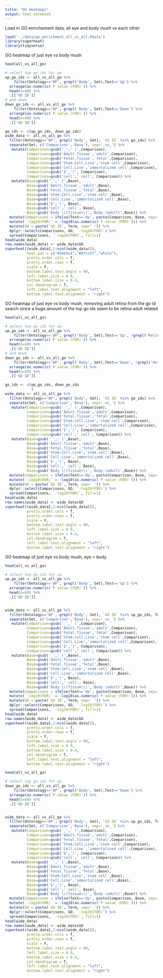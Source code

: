 ```yaml
---
title: "GO Heatmaps"
output: html_notebook
---
```


Load in GO enrichement data, all eye and body mush vs each other
```r
load('../data/go_enrichment_all_vs_all.Rdata')
library(superheat)
library(tidyverse)
```

GO heatmap of just eye vs body mush
```r
head(all_vs_all_go)

# select top go ids for up
up_go_ids <- all_vs_all_go %>% 
    filter(Ontology=='BP', grepl('Body', Set),Test=='Up') %>% 
  arrange(as.numeric(`P value (FDR)`)) %>% 
  head(n=40) %>% 
  .[['GO ID']]
# and down
down_go_ids <- all_vs_all_go %>% 
    filter(Ontology=='BP', grepl('Body', Set),Test=='Down') %>% 
  arrange(as.numeric(`P value (FDR)`)) %>% 
  head(n=40) %>% 
  .[['GO ID']]

go_ids <- c(up_go_ids, down_go_ids)
wide_data <- all_vs_all_go %>% 
  filter(Ontology=='BP', grepl('Body', Set), `GO ID` %in% go_ids) %>% 
  separate(Set, c('Comparison','Base'), sep='_vs_') %>% 
   mutate(Comparison=gsub('_',' (',Comparison), 
          Comparison=gsub('Adult.Tissue','adult',Comparison),
          Comparison=gsub('Fetal.Tissue','fetal',Comparison),
          Comparison=gsub('Stem.Cell.Line','stem cell',Comparison),
          Comparison=gsub('Cell.Line','immortalized cell',Comparison),
          Comparison=gsub('$',')', Comparison), 
          Comparison=gsub('cell',' cell', Comparison)) %>% 
   mutate(Base=gsub('_',' (',Base), 
          Base=gsub('Adult.Tissue','adult',Base),
          Base=gsub('Fetal.Tissue','fetal',Base),
          Base=gsub('Stem.Cell.Line','stem cell',Base),
          Base=gsub('Cell.Line','immortalized cell',Base),
          Base=gsub('$',')', Base), 
          Base=gsub('cell',' cell', Base), 
          Base=gsub('Body \\(Tissue\\)','Body (adult)',Base)) %>% 
  mutate(Comparisons = ifelse(Test=='Up', paste(Comparison, Base, sep=' > '), paste(Comparison, Base, sep=' < '))) %>% 
  mutate(`-log10(FDR)` = -log10(as.numeric(`P value (FDR)`))) %>% 
  mutate(GO = paste(`GO ID`, Term, sep=' ')) %>% 
  dplyr::select(Comparisons, GO, `-log10(FDR)`) %>% 
  spread(Comparisons, `-log10(FDR)`, fill=1)
head(wide_data)
row.names(wide_data) <- wide_data$GO
superheat((wide_data[,2:ncol(wide_data)]),
          heat.pal = c("#3eb9c4","#87cc5f","white"),
          pretty.order.cols = T, 
          pretty.order.rows = T, 
          scale = F, 
          bottom.label.text.angle = 90,
          left.label.size = 0.9,
          bottom.label.size = 0.4, 
          col.dendrogram = T,
          left.label.text.alignment = "left",
          bottom.label.text.alignment = "right")
```

GO heatmap of just eye vs body mush, removing adult retina from the go id search since a huge amount of the top go ids seem to be retina adult related
```r
head(all_vs_all_go)

# select top go ids for up
up_go_ids <- all_vs_all_go %>% 
    filter(Ontology=='BP', grepl('Body', Set),Test=='Up', !grepl('Retina', Set)) %>% 
  arrange(as.numeric(`P value (FDR)`)) %>% 
  head(n=40) %>% 
  .[['GO ID']]
# and down
down_go_ids <- all_vs_all_go %>% 
    filter(Ontology=='BP', grepl('Body', Set),Test=='Down', !grepl('Retina', Set)) %>% 
  arrange(as.numeric(`P value (FDR)`)) %>% 
  head(n=40) %>% 
  .[['GO ID']]

go_ids <- c(up_go_ids, down_go_ids
            )
wide_data <- all_vs_all_go %>% 
  filter(Ontology=='BP', grepl('Body', Set), `GO ID` %in% go_ids) %>% 
  separate(Set, c('Comparison','Base'), sep='_vs_') %>% 
   mutate(Comparison=gsub('_',' (',Comparison), 
          Comparison=gsub('Adult.Tissue','adult',Comparison),
          Comparison=gsub('Fetal.Tissue','fetal',Comparison),
          Comparison=gsub('Stem.Cell.Line','stem cell',Comparison),
          Comparison=gsub('Cell.Line','immortalized cell',Comparison),
          Comparison=gsub('$',')', Comparison), 
          Comparison=gsub('cell',' cell', Comparison)) %>% 
   mutate(Base=gsub('_',' (',Base), 
          Base=gsub('Adult.Tissue','adult',Base),
          Base=gsub('Fetal.Tissue','fetal',Base),
          Base=gsub('Stem.Cell.Line','stem cell',Base),
          Base=gsub('Cell.Line','immortalized cell',Base),
          Base=gsub('$',')', Base), 
          Base=gsub('cell',' cell', Base), 
          Base=gsub('Body \\(Tissue\\)','Body (adult)',Base)) %>% 
  mutate(Comparisons = ifelse(Test=='Up', paste(Comparison, Base, sep=' > '), paste(Comparison, Base, sep=' < '))) %>% 
  mutate(`-log10(FDR)` = -log10(as.numeric(`P value (FDR)`))) %>% 
  mutate(GO = paste(`GO ID`, Term, sep=' ')) %>% 
  dplyr::select(Comparisons, GO, `-log10(FDR)`) %>% 
  spread(Comparisons, `-log10(FDR)`, fill=1)
head(wide_data)
row.names(wide_data) <- wide_data$GO
superheat((wide_data[,2:ncol(wide_data)]), 
          pretty.order.cols = T, 
          pretty.order.rows = T, 
          scale = F, 
          bottom.label.text.angle = 90,
          left.label.size = 0.9,
          bottom.label.size = 0.4, 
          col.dendrogram = T,
          left.label.text.alignment = "left",
          bottom.label.text.alignment = "right")
```

GO heatmap of just eye vs body mush, eye > body
```r
head(all_vs_all_go)

# select top go ids for up
up_go_ids <- all_vs_all_go %>% 
    filter(Ontology=='BP', grepl('Body', Set),Test=='Up') %>% 
  arrange(as.numeric(`P value (FDR)`)) %>% 
  head(n=60) %>% 
  .[['GO ID']]


wide_data <- all_vs_all_go %>% 
  filter(Ontology=='BP', grepl('Body', Set), `GO ID` %in% up_go_ids, Test=='Up') %>% 
  separate(Set, c('Comparison','Base'), sep='_vs_') %>% 
   mutate(Comparison=gsub('_',' (',Comparison), 
          Comparison=gsub('Adult.Tissue','adult',Comparison),
          Comparison=gsub('Fetal.Tissue','fetal',Comparison),
          Comparison=gsub('Stem.Cell.Line','stem cell',Comparison),
          Comparison=gsub('Cell.Line','immortalized cell',Comparison),
          Comparison=gsub('$',')', Comparison), 
          Comparison=gsub('cell',' cell', Comparison)) %>% 
   mutate(Base=gsub('_',' (',Base), 
          Base=gsub('Adult.Tissue','adult',Base),
          Base=gsub('Fetal.Tissue','fetal',Base),
          Base=gsub('Stem.Cell.Line','stem cell',Base),
          Base=gsub('Cell.Line','immortalized cell',Base),
          Base=gsub('$',')', Base), 
          Base=gsub('cell',' cell', Base), 
          Base=gsub('Body \\(Tissue\\)','Body (adult)',Base)) %>% 
  mutate(Comparisons = ifelse(Test=='Up', paste(Comparison, Base, sep=' > '), paste(Comparison, Base, sep=' < '))) %>% 
  mutate(`-log10(FDR)` = -log10(as.numeric(`P value (FDR)`))) %>% 
  mutate(GO = paste(`GO ID`, Term, sep=' ')) %>% 
  dplyr::select(Comparisons, GO, `-log10(FDR)`) %>% 
  spread(Comparisons, `-log10(FDR)`, fill=1)
head(wide_data)
row.names(wide_data) <- wide_data$GO
superheat((wide_data[,2:ncol(wide_data)]), 
          pretty.order.cols = T, 
          pretty.order.rows = T, 
          scale = F, 
          bottom.label.text.angle = 90,
          left.label.size = 0.9,
          bottom.label.size = 0.4, 
          col.dendrogram = T,
          left.label.text.alignment = "left",
          bottom.label.text.alignment = "right")
```

```r
head(all_vs_all_go)

# select top go ids for up
down_go_ids <- all_vs_all_go %>% 
    filter(Ontology=='BP', grepl('Body', Set),Test=='Down') %>% 
  arrange(as.numeric(`P value (FDR)`)) %>% 
  head(n=60) %>% 
  .[['GO ID']]


wide_data <- all_vs_all_go %>% 
  filter(Ontology=='BP', grepl('Body', Set), `GO ID` %in% up_go_ids, Test=='Down') %>% 
  separate(Set, c('Comparison','Base'), sep='_vs_') %>% 
   mutate(Comparison=gsub('_',' (',Comparison), 
          Comparison=gsub('Adult.Tissue','adult',Comparison),
          Comparison=gsub('Fetal.Tissue','fetal',Comparison),
          Comparison=gsub('Stem.Cell.Line','stem cell',Comparison),
          Comparison=gsub('Cell.Line','immortalized cell',Comparison),
          Comparison=gsub('$',')', Comparison), 
          Comparison=gsub('cell',' cell', Comparison)) %>% 
   mutate(Base=gsub('_',' (',Base), 
          Base=gsub('Adult.Tissue','adult',Base),
          Base=gsub('Fetal.Tissue','fetal',Base),
          Base=gsub('Stem.Cell.Line','stem cell',Base),
          Base=gsub('Cell.Line','immortalized cell',Base),
          Base=gsub('$',')', Base), 
          Base=gsub('cell',' cell', Base), 
          Base=gsub('Body \\(Tissue\\)','Body (adult)',Base)) %>% 
  mutate(Comparisons = ifelse(Test=='Up', paste(Comparison, Base, sep=' > '), paste(Comparison, Base, sep=' < '))) %>% 
  mutate(`-log10(FDR)` = -log10(as.numeric(`P value (FDR)`))) %>% 
  mutate(GO = paste(`GO ID`, Term, sep=' ')) %>% 
  dplyr::select(Comparisons, GO, `-log10(FDR)`) %>% 
  spread(Comparisons, `-log10(FDR)`, fill=1)
head(wide_data)
row.names(wide_data) <- wide_data$GO
superheat((wide_data[,2:ncol(wide_data)]), 
          pretty.order.cols = T, 
          pretty.order.rows = T, 
          scale = F, 
          bottom.label.text.angle = 90,
          left.label.size = 0.9,
          bottom.label.size = 0.4, 
          col.dendrogram = T,
          left.label.text.alignment = "left",
          bottom.label.text.alignment = "right")
```